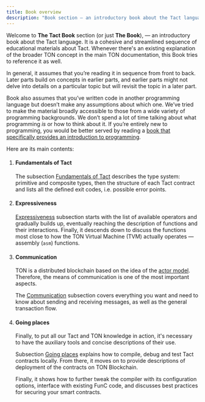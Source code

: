 ```yaml
---
title: Book overview
description: "Book section — an introductory book about the Tact language"
---
```



Welcome to **The Tact Book** section (or just **The Book**), — an introductory book about the Tact language. It is a cohesive and streamlined sequence of educational materials about Tact. Whenever there's an existing explanation of the broader TON concept in the main TON documentation, this Book tries to reference it as well.

In general, it assumes that you’re reading it in sequence from front to back. Later parts build on concepts in earlier parts, and earlier parts might not delve into details on a particular topic but will revisit the topic in a later part.

Book also assumes that you’ve written code in another programming language but doesn’t make any assumptions about which one. We’ve tried to make the material broadly accessible to those from a wide variety of programming backgrounds. We don’t spend a lot of time talking about what programming _is_ or how to think about it. If you’re entirely new to programming, you would be better served by reading a [book that specifically provides an introduction to programming](https://johnwhitington.net/ocamlfromtheverybeginning/index.html).

Here are its main contents:

<Steps>

1. #### Fundamentals of Tact

   The subsection [Fundamentals of Tact](/book/types) describes the type system: primitive and composite types, then the structure of each Tact contract and lists all the defined exit codes, i.e. possible error points.

   <CardGrid>
     <LinkCard
       title="Type system overview"
       href="/book/types"
     />
   </CardGrid>

2. #### Expressiveness

   [Expressiveness](/book/operators) subsection starts with the list of available operators and gradually builds up, eventually reaching the description of functions and their interactions. Finally, it descends down to discuss the functions most close to how the TON Virtual Machine (TVM) actually operates — assembly (`asm`) functions.

   <CardGrid>
     <LinkCard
       title="Operators"
       href="/book/operators"
     />
   </CardGrid>

3. #### Communication

   TON is a distributed blockchain based on the idea of the [actor model](https://en.wikipedia.org/wiki/Actor_model). Therefore, the means of communication is one of the most important aspects.

   The [Communication](/book/receive) subsection covers everything you want and need to know about sending and receiving messages, as well as the general transaction flow.

   <CardGrid>
     <LinkCard
       title="Receive messages"
       href="/book/receive"
     />
   </CardGrid>

4. #### Going places

   Finally, to put all our Tact and TON knowledge in action, it's necessary to have the auxiliary tools and concise descriptions of their use.

   Subsection [Going places](/book/compile) explains how to compile, debug and test Tact contracts locally. From there, it moves on to provide descriptions of deployment of the contracts on TON Blockchain.

   Finally, it shows how to further tweak the compiler with its configuration options, interface with existing FunC code, and discusses best practices for securing your smart contracts.

   <CardGrid>
     <LinkCard
       title="Compilation"
       href="/book/compile"
     />
   </CardGrid>

</Steps>
